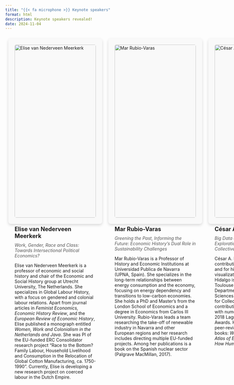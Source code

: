 ```yaml
---
title: "{{< fa microphone >}} Keynote speakers"
format: html
description: Keynote speakers revealed!
date: 2024-11-04
---
```


<style>
/* Container for the cards */
.container {
  display: grid;
  grid-template-columns: repeat(3, minmax(300px, 1fr));
  gap: 20px;
  padding: 10px;
}

/* Ensuring responsiveness for smaller screens */
@media (max-width: 768px) {
  .container {
    grid-template-columns: 1fr;
  }
}

/* Styling each speaker card */
.speaker-card {
  background-color: #f9f9f9;
  padding: 20px;
  border-radius: 8px;
  box-shadow: 0 4px 10px rgba(0, 0, 0, 0.15);
  transition: transform 0.2s;
  max-width: 400px; /* Limit max width for larger screens */
  margin: 0 auto; /* Center the cards within the container */
}

/* Hover effect */
.speaker-card:hover {
  transform: scale(1.02);
}

/* Speaker photo styling */
.speaker-photo {
  width: 100%;
  border-radius: 5px;
  margin-bottom: 15px;
}

/* Speaker name styling */
.speaker-name {
  font-size: 1.3em;
  margin-top: 10px;
  font-weight: bold;
}

/* Keynote title styling */
.keynote-title {
  font-style: italic;
  color: #555;
  margin: 10px 0;
}
</style>

<div class="container">

<div class="speaker-card">
  <img src="assets/EvNM.jpg" alt="Elise van Nederveen Meerkerk" class="speaker-photo">
  <div class="speaker-name">Elise van Nederveen Meerkerk</div>
  <div class="keynote-title">Work, Gender, Race and Class: Towards Intersectional Political Economics?</div>
  <p>Elise van Nederveen Meerkerk is a professor of economic and social history and chair of the Economic and Social History group at Utrecht University, The Netherlands. She specializes in Global Labour History, with a focus on gendered and colonial labour relations. Apart from journal articles in <em>Feminist Economics, Economic History Review</em>, and the <em>European Review of Economic History</em>, Elise published a monograph entitled <em>Women, Work and Colonialism in the Netherlands and Java</em>. She was PI of the EU-funded ERC Consolidator research project “Race to the Bottom? Family Labour, Household Livelihood and Consumption in the Relocation of Global Cotton Manufacturing, ca. 1750-1990”. Currently, Elise is developing a new research project on coerced labour in the Dutch Empire.</p>
</div>

<div class="speaker-card">
  <img src="assets/MRV.jpg" alt="Mar Rubio-Varas" class="speaker-photo">
  <div class="speaker-name">Mar Rubio-Varas</div>
  <div class="keynote-title">Greening the Past, Informing the Future: Economic History's Dual Role in Sustainability Challenges</div>
  <p>Mar Rubio-Varas is a Professor of History and Economic Institutions at Universidad Publica de Navarra (UPNA, Spain). She specializes in the long-term relationships between energy consumption and the economy, focusing on energy dependency and transitions to low-carbon economies. She holds a PhD and Master’s from the London School of Economics and a degree in Economics from Carlos III University. Rubio-Varas leads a team researching the take-off of renewable industry in Navarra and other European regions and her research includes directing multiple EU-funded projects. Among her publications is a book on the Spanish nuclear sector (Palgrave MacMillan, 2017).</p>
</div>

<div class="speaker-card">
  <img src="assets/CAH.jpg" alt="César A. Hidalgo" class="speaker-photo">
  <div class="speaker-name">César A. Hidalgo</div>
  <div class="keynote-title">Big Data and Machine Learning Explorations of Economic History and Collective Memory</div>
  <p>César A. Hidalgo is known for his contributions to economic complexity and for his applied work on data visualization and artificial intelligence. Hidalgo is a tenured professor at the Toulouse School of Economics’ Department of Social and Behavioral Sciences and the head of the Center for Collective Learning. Hidalgo's contributions have been recognized with numerous awards, including the 2018 Lagrange Prize and three Webby Awards. He has authored dozens of peer-reviewed papers and three books: <em>Why Information Grows</em>, <em>The Atlas of Economic Complexity</em>, and <em>How Humans Judge Machines</em>.</p>
</div>

</div>
